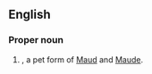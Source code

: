 ==English==

===Proper noun===
{{en-proper noun}}

# {{given name|female}}, a pet form of [[Maud]] and [[Maude]].
